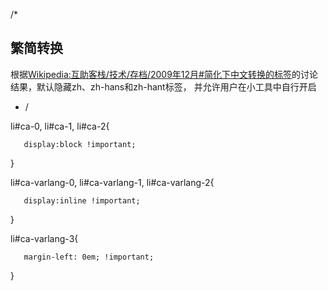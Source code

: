 /*
 
== 繁简转换 ==
 
根据[[Wikipedia:互助客栈/技术/存档/2009年12月#简化下中文转换的标签|Wikipedia:互助客栈/技术/存档/2009年12月#简化下中文转换的标签]]的讨论结果，默认隐藏zh、zh-hans和zh-hant标签，
并允许用户在小工具中自行开启
*/
 
li#ca-0,
li#ca-1,
li#ca-2{
    display:block !important;
}

li#ca-varlang-0,
li#ca-varlang-1,
li#ca-varlang-2{
    display:inline !important;
}

li#ca-varlang-3{
    margin-left: 0em; !important;
}